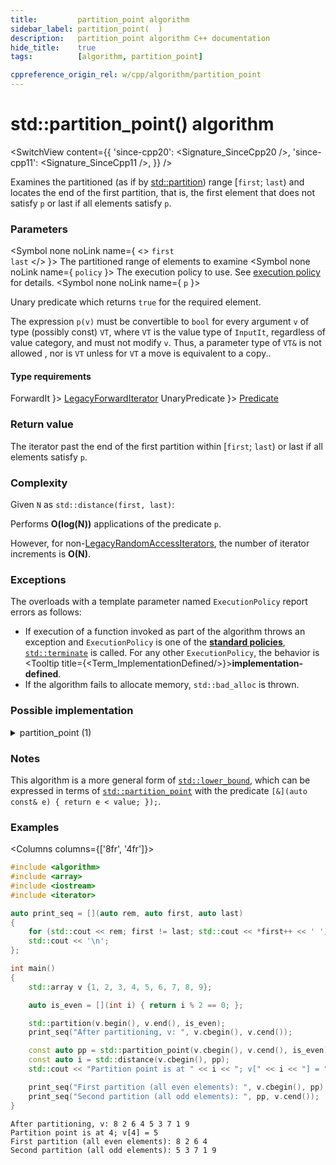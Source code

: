 ```yaml
---
title:         partition_point algorithm
sidebar_label: partition_point(  )
description:   partition_point algorithm C++ documentation
hide_title:    true
tags:          [algorithm, partition_point]

cppreference_origin_rel: w/cpp/algorithm/partition_point
---
```



<!-- Terms -->


<!----------------- Codes ---------------------->


# std::partition_point() algorithm

<SwitchView content={{
  'since-cpp20': <Signature_SinceCpp20 />,
  'since-cpp11': <Signature_SinceCpp11 />,
}} />

Examines the partitioned (as if by [std::partition](/docs/std/algo/ordinary/partition)) range [`first`; `last`) and locates the end of the first partition, that is, the first element that does not satisfy `p` or last if all elements satisfy `p`.

### Parameters

<SymbolTable>

  <Symbol none noLink name={ <> <code>first</code> <br/> <code>last</code> </> }>
    The partitioned range of elements to examine
  </Symbol>
  <Symbol none noLink name={ <code>policy</code> }>
    The execution policy to use. See <a href="#">execution policy</a> for details.
  </Symbol>
  <Symbol none noLink name={ <code>p</code> }>

Unary predicate which returns `true` for the required element.

The expression `p(v)` must be convertible to `bool` for every argument `v` of type (possibly const) `VT`, where `VT` is the value type of `InputIt`, regardless of value category, and must not modify `v`. Thus, a parameter type of `VT&` is not allowed <Since v='cpp11'>, nor is <code>VT</code> unless for <code>VT</code> a move is equivalent to a copy.</Since>.


  </Symbol>

</SymbolTable>

#### Type requirements

<SymbolTable>
  <Symbol none noLink name={ <code>ForwardIt</code> }>
    <a href="/docs/named_req/LegacyForwardIterator">LegacyForwardIterator</a>
  </Symbol>
  <Symbol none noLink name={ <code>UnaryPredicate</code> }>
    <a href="/docs/named_req/Predicate">Predicate</a>
  </Symbol>
</SymbolTable>

### Return value

The iterator past the end of the first partition within [`first`; `last`) or last if all elements satisfy `p`.

### Complexity

Given `N` as `std::distance(first, last)`:

Performs **O(log(N))** applications of the predicate `p`.

However, for non-[LegacyRandomAccessIterators](/docs/named_req/LegacyRandomAccessIterators), the number of iterator increments is **O(N)**.

### Exceptions

The overloads with a template parameter named `ExecutionPolicy` report errors as follows:
- If execution of a function invoked as part of the algorithm throws an exception and `ExecutionPolicy` is one of the [**standard policies**](#), [`std::terminate`](#) is called.
	For any other `ExecutionPolicy`, the behavior is <Tooltip title={<Term_ImplementationDefined/>}>**implementation-defined**</Tooltip>.
- If the algorithm fails to allocate memory, `std::bad_alloc` is thrown.

### Possible implementation

<details>
<summary>partition_point (1)</summary>

```cpp
template<class ForwardIt, class UnaryPredicate>
constexpr //< since C++20
ForwardIt partition_point(ForwardIt first, ForwardIt last, UnaryPredicate p)
{
    for (auto length = std::distance(first, last); 0 < length; )
    {
        auto half = length / 2;
        auto middle = std::next(first, half);
        if (p(*middle))
        {
            first = std::next(middle);
            length -= (half + 1);
        }
        else
            length = half;
    }

    return first;
}
```

</details>

### Notes

This algorithm is a more general form of [`std::lower_bound`](/docs/std/algo/ordinary/lower_bound), which can be expressed in terms of [`std::partition_point`](#) with the predicate `[&](auto const& e) { return e < value; });`.

### Examples

<Columns columns={['8fr', '4fr']}>
<div>

```cpp title='Main.cpp' showLineNumbers
#include <algorithm>
#include <array>
#include <iostream>
#include <iterator>

auto print_seq = [](auto rem, auto first, auto last)
{
    for (std::cout << rem; first != last; std::cout << *first++ << ' ') {}
    std::cout << '\n';
};

int main()
{
    std::array v {1, 2, 3, 4, 5, 6, 7, 8, 9};

    auto is_even = [](int i) { return i % 2 == 0; };

    std::partition(v.begin(), v.end(), is_even);
    print_seq("After partitioning, v: ", v.cbegin(), v.cend());

    const auto pp = std::partition_point(v.cbegin(), v.cend(), is_even);
    const auto i = std::distance(v.cbegin(), pp);
    std::cout << "Partition point is at " << i << "; v[" << i << "] = " << *pp << '\n';

    print_seq("First partition (all even elements): ", v.cbegin(), pp);
    print_seq("Second partition (all odd elements): ", pp, v.cend());
}
```

</div>
<div>

```plaintext title="Output"
After partitioning, v: 8 2 6 4 5 3 7 1 9
Partition point is at 4; v[4] = 5
First partition (all even elements): 8 2 6 4
Second partition (all odd elements): 5 3 7 1 9
```

</div>
</Columns>
